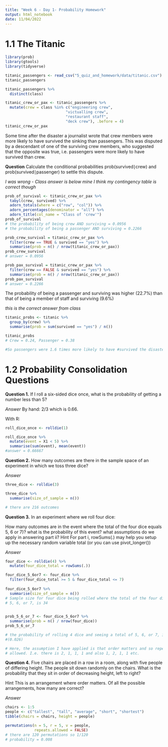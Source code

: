 ```yaml
---
title: "Week 6 - Day 1- Probability Homework"
output: html_notebook
date: 11/04/2022
---
```


# 1.1 The Titanic

```r
library(prob)
library(gtools)
library(tidyverse)
```

```r
titanic_passengers <- read_csv("5_quiz_and_homework/data/titanic.csv")
titanic_passengers
```
```r
titanic_passengers %>% 
  distinct(class)

titanic_crew_or_pax <- titanic_passengers %>% 
  mutate(crew = class %in% c("engineering crew", 
                           "victualling crew", 
                           "restaurant staff", 
                           "deck crew"), .before = 4)
titanic_crew_or_pax
```

Some time after the disaster a journalist wrote that crew members were more 
likely to have survived the sinking than passengers. This was disputed by a 
descendant of one of the surviving crew members, who suggested that the opposite 
was true, i.e. passengers were more likely to have survived than crew.

**Question**
Calculate the conditional probabilities prob(survived∣crew) and
prob(survived∣passenger) to settle this dispute.

*I was wrong - Class answer is below mine*
*I think my contingency table is correct though*
```r
prob_of_survival <- titanic_crew_or_pax %>% 
  tabyl(crew, survived) %>% 
  adorn_totals(where = c("row", "col")) %>%  
  adorn_percentages(denominator = "all") %>% 
  adorn_title(col_name = "Class of 'crew'") 
prob_of_survival
# the probability of being crew AND surviving = 0.0956
# the probability of being a passenger AND surviving = 0.2266

prob_crew_survival = titanic_crew_or_pax %>%
  filter(crew == TRUE & survived == "yes") %>%
  summarise(prob = n() / nrow(titanic_crew_or_pax))
prob_crew_survival
# answer = 0.0956

prob_pax_survival = titanic_crew_or_pax %>%
  filter(crew == FALSE & survived == "yes") %>%
  summarise(prob = n() / nrow(titanic_crew_or_pax))
prob_pax_survival
# answer = 0.2266
```
The probability of being a passenger and surviving was higher (22.7%) than that 
of being a member of staff and surviving (9.6%)


*this is the correct answer from class* 
```r
titanic_probs <- titanic %>%
  group_by(crew) %>%
  summarise(prob = sum(survived == "yes") / n()) 

titanic_probs
# Crew = 0.24, Passenger = 0.38

#So passengers were 1.6 times more likely to have #survived the disaster than crew.
```









# 1.2 Probability Consolidation Questions

**Question 1.**
If I roll a six-sided dice once, what is the probability of getting a number 
less than 5?

*Answer* 
By hand: 
2/3 which is 0.66.

With R:
```r
roll_dice_once <- rolldie(1) 

roll_dice_once %>% 
  mutate(event = X1 < 5) %>% 
  summarise(sum(event), mean(event))
#answer = 0.66667
```




**Question 2.**
How many outcomes are there in the sample space of an experiment in which we 
toss three dice?

*Answer*
```r
three_dice <- rolldie(3)

three_dice %>% 
  summarise(size_of_sample = n())

# there are 216 outcomes
```




**Question 3.**
In an experiment where we roll four dice:

How many outcomes are in the event where the total of the four dice equals 5, 6 
or 7)?
what is the probability of this event?
what assumptions do we apply in answering part ii?
Hint
For part i, rowSums(.) may help you setup up the necessary random variable total 
(or you can use pivot_longer())

*Answer*
```r
four_dice <- rolldie(4) %>% 
  mutate(four_dice_total = rowSums(.))

four_dice_5_6or7 <- four_dice %>% 
  filter(four_dice_total >= 5 & four_dice_total <= 7)
  
four_dice_5_6or7 %>% 
  summarise(size_of_sample = n())
# Sample size for four dice being rolled where the total of the four dice is 
# 5, 6, or 7, is 34 
  

prob_5_6_or_7 <- four_dice_5_6or7 %>%
  summarise(prob = n() / nrow(four_dice))
prob_5_6_or_7

# the probability of rolling 4 dice and seeing a total of 5, 6, or 7, is 0.03 
#(0.026)

# Here, the assumption I have applied is that order matters and so repeats are 
# allowed. I.e. there is 2, 1, 1, 1 and also 1, 2, 1, 1 etc. 
```




**Question 4.**
Five chairs are placed in a row in a room, along with five people of differing 
height. The people sit down randomly on the chairs. What is the probability that 
they sit in order of decreasing height, left to right?

Hint
This is an arrangement where order matters. Of all the possible arrangements, 
how many are correct?

*Answer*
```r
chairs <- 1:5
people <- c("tallest", "tall", "average", "short", "shortest")
tibble(chairs = chairs, height = people)

permutations(n = 5, r = 5, v = people,
             repeats.allowed = FALSE)
# there are 120 permutations so 1/120
# probability = 0.008

```



